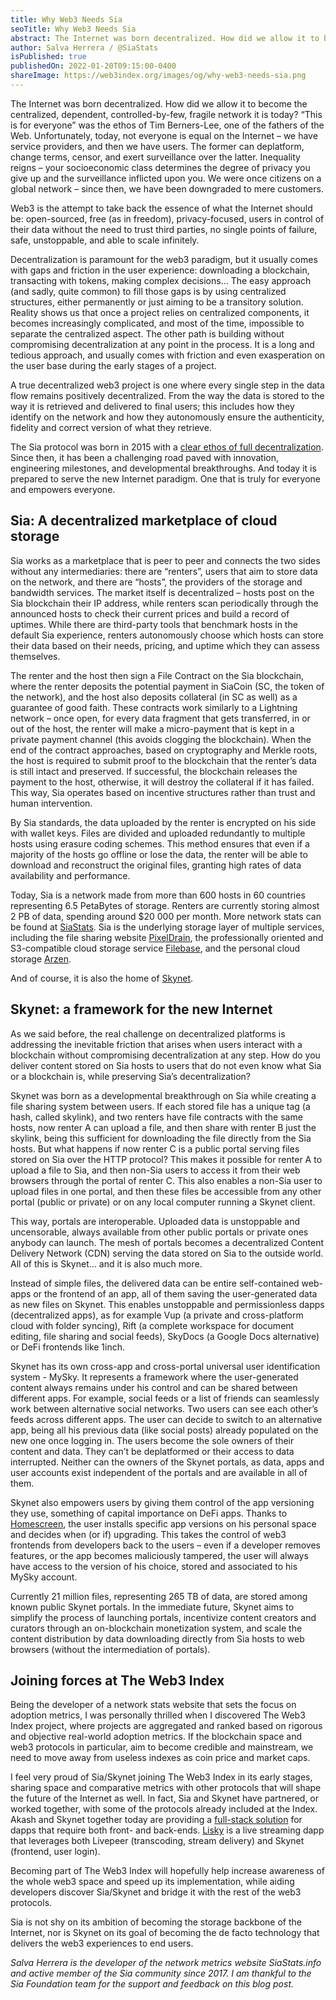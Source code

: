 ```yaml
---
title: Why Web3 Needs Sia
seoTitle: Why Web3 Needs Sia
abstract: The Internet was born decentralized. How did we allow it to become the centralized, dependent, controlled-by-few, fragile network it is today?
author: Salva Herrera / @SiaStats
isPublished: true
publishedOn: 2022-01-20T09:15:00-0400
shareImage: https://web3index.org/images/og/why-web3-needs-sia.png
---
```


The Internet was born decentralized. How did we allow it to become the centralized, dependent, controlled-by-few, fragile network it is today? “This is for everyone” was the ethos of Tim Berners-Lee, one of the fathers of the Web. Unfortunately, today, not everyone is equal on the Internet – we have service providers, and then we have users. The former can deplatform, change terms, censor, and exert surveillance over the latter. Inequality reigns – your socioeconomic class determines the degree of privacy you give up and the surveillance inflicted upon you. We were once citizens on a global network – since then, we have been downgraded to mere customers.

Web3 is the attempt to take back the essence of what the Internet should be: open-sourced, free (as in freedom), privacy-focused, users in control of their data without the need to trust third parties, no single points of failure, safe, unstoppable, and able to scale infinitely.

Decentralization is paramount for the web3 paradigm, but it usually comes with gaps and friction in the user experience: downloading a blockchain, transacting with tokens, making complex decisions… The easy approach (and sadly, quite common) to fill those gaps is by using centralized structures, either permanently or just aiming to be a transitory solution. Reality shows us that once a project relies on centralized components, it becomes increasingly complicated, and most of the time, impossible to separate the centralized aspect. The other path is building without compromising decentralization at any point in the process. It is a long and tedious approach, and usually comes with friction and even exasperation on the user base during the early stages of a project.

A true decentralized web3 project is one where every single step in the data flow remains positively decentralized. From the way the data is stored to the way it is retrieved and delivered to final users; this includes how they identify on the network and how they autonomously ensure the authenticity, fidelity and correct version of what they retrieve.

The Sia protocol was born in 2015 with a [clear ethos of full decentralization](https://blog.sia.tech/the-sia-ethos-48f72f1cf382). Since then, it has been a challenging road paved with innovation, engineering milestones, and developmental breakthroughs. And today it is prepared to serve the new Internet paradigm. One that is truly for everyone and empowers everyone.

## Sia: A decentralized marketplace of cloud storage

Sia works as a marketplace that is peer to peer and connects the two sides without any intermediaries: there are “renters”, users that aim to store data on the network, and there are “hosts”, the providers of the storage and bandwidth services. The market itself is decentralized – hosts post on the Sia blockchain their IP address, while renters scan periodically through the announced hosts to check their current prices and build a record of uptimes. While there are third-party tools that benchmark hosts in the default Sia experience, renters autonomously choose which hosts can store their data based on their needs, pricing, and uptime which they can assess themselves.

The renter and the host then sign a File Contract on the Sia blockchain, where the renter deposits the potential payment in SiaCoin (SC, the token of the network), and the host also deposits collateral (in SC as well) as a guarantee of good faith. These contracts work similarly to a Lightning network – once open, for every data fragment that gets transferred, in or out of the host, the renter will make a micro-payment that is kept in a private payment channel (this avoids clogging the blockchain). When the end of the contract approaches, based on cryptography and Merkle roots, the host is required to submit proof to the blockchain that the renter’s data is still intact and preserved. If successful, the blockchain releases the payment to the host, otherwise, it will destroy the collateral if it has failed. This way, Sia operates based on incentive structures rather than trust and human intervention.

By Sia standards, the data uploaded by the renter is encrypted on his side with wallet keys. Files are divided and uploaded redundantly to multiple hosts using erasure coding schemes. This method ensures that even if a majority of the hosts go offline or lose the data, the renter will be able to download and reconstruct the original files, granting high rates of data availability and performance.

Today, Sia is a network made from more than 600 hosts in 60 countries representing 6.5 PetaBytes of storage. Renters are currently storing almost 2 PB of data, spending around $20 000 per month. More network stats can be found at [SiaStats](https://siastats.info). Sia is the underlying storage layer of multiple services, including the file sharing website [PixelDrain](https://pixeldrain.com/), the professionally oriented and S3-compatible cloud storage service [Filebase](https://filebase.com/), and the personal cloud storage [Arzen](https://arzen.tech/).

And of course, it is also the home of [Skynet](https://siasky.net/).

## Skynet: a framework for the new Internet

As we said before, the real challenge on decentralized platforms is addressing the inevitable friction that arises when users interact with a blockchain without compromising decentralization at any step. How do you deliver content stored on Sia hosts to users that do not even know what Sia or a blockchain is, while preserving Sia’s decentralization?

Skynet was born as a developmental breakthrough on Sia while creating a file sharing system between users. If each stored file has a unique tag (a hash, called skylink), and two renters have file contracts with the same hosts, now renter A can upload a file, and then share with renter B just the skylink, being this sufficient for downloading the file directly from the Sia hosts. But what happens if now renter C is a public portal serving files stored on Sia over the HTTP protocol? This makes it possible for renter A to upload a file to Sia, and then non-Sia users to access it from their web browsers through the portal of renter C. This also enables a non-Sia user to upload files in one portal, and then these files be accessible from any other portal (public or private) or on any local computer running a Skynet client.

This way, portals are interoperable. Uploaded data is unstoppable and uncensorable, always available from other public portals or private ones anybody can launch. The mesh of portals becomes a decentralized Content Delivery Network (CDN) serving the data stored on Sia to the outside world. All of this is Skynet… and it is also much more.

Instead of simple files, the delivered data can be entire self-contained web-apps or the frontend of an app, all of them saving the user-generated data as new files on Skynet. This enables unstoppable and permissionless dapps (decentralized apps), as for example Vup (a private and cross-platform cloud with folder syncing), Rift (a complete workspace for document editing, file sharing and social feeds), SkyDocs (a Google Docs alternative) or DeFi frontends like 1inch.

Skynet has its own cross-app and cross-portal universal user identification system - MySky. It represents a framework where the user-generated content always remains under his control and can be shared between different apps. For example, social feeds or a list of friends can seamlessly work between alternative social networks. Two users can see each other’s feeds across different apps. The user can decide to switch to an alternative app, being all his previous data (like social posts) already populated on the new one once logging in. The users become the sole owners of their content and data. They can’t be deplatformed or their access to data interrupted. Neither can the owners of the Skynet portals, as data, apps and user accounts exist independent of the portals and are available in all of them.

Skynet also empowers users by giving them control of the app versioning they use, something of capital importance on DeFi apps. Thanks to [Homescreen](https://homescreen.hns.siasky.net/), the user installs specific app versions on his personal space and decides when (or if) upgrading. This takes the control of web3 frontends from developers back to the users – even if a developer removes features, or the app becomes maliciously tampered, the user will always have access to the version of his choice, stored and associated to his MySky account.

Currently 21 million files, representing 265 TB of data, are stored among known public Skynet portals. In the immediate future, Skynet aims to simplify the process of launching portals, incentivize content creators and curators through an on-blockchain monetization system, and scale the content distribution by data downloading directly from Sia hosts to web browsers (without the intermediation of portals).

## Joining forces at The Web3 Index

Being the developer of a network stats website that sets the focus on adoption metrics, I was personally thrilled when I discovered The Web3 Index project, where projects are aggregated and ranked based on rigorous and objective real-world adoption metrics. If the blockchain space and web3 protocols in particular, aim to become credible and mainstream, we need to move away from useless indexes as coin price and market caps.

I feel very proud of Sia/Skynet joining The Web3 Index in its early stages, sharing space and comparative metrics with other protocols that will shape the future of the Internet as well. In fact, Sia and Skynet have partnered, or worked together, with some of the protocols already included at the Index. Akash and Skynet together today are providing a [full-stack solution](https://siasky.net/news/akashnetwork-and-skynetlabs-integrate/) for dapps that require both front- and back-ends. [Lisky](https://showcase.ethglobal.com/ethonline2021/lisky-decentralized-live-streaming) is a live streaming dapp that leverages both Livepeer (transcoding, stream delivery) and Skynet (frontend, user login).

Becoming part of The Web3 Index will hopefully help increase awareness of the whole web3 space and speed up its implementation, while aiding developers discover Sia/Skynet and bridge it with the rest of the web3 protocols.

Sia is not shy on its ambition of becoming the storage backbone of the Internet, nor is Skynet on its goal of becoming the de facto technology that delivers the web3 experiences to end users.

_Salva Herrera is the developer of the network metrics website SiaStats.info and active member of the Sia community since 2017. I am thankful to the Sia Foundation team for the support and feedback on this blog post._
